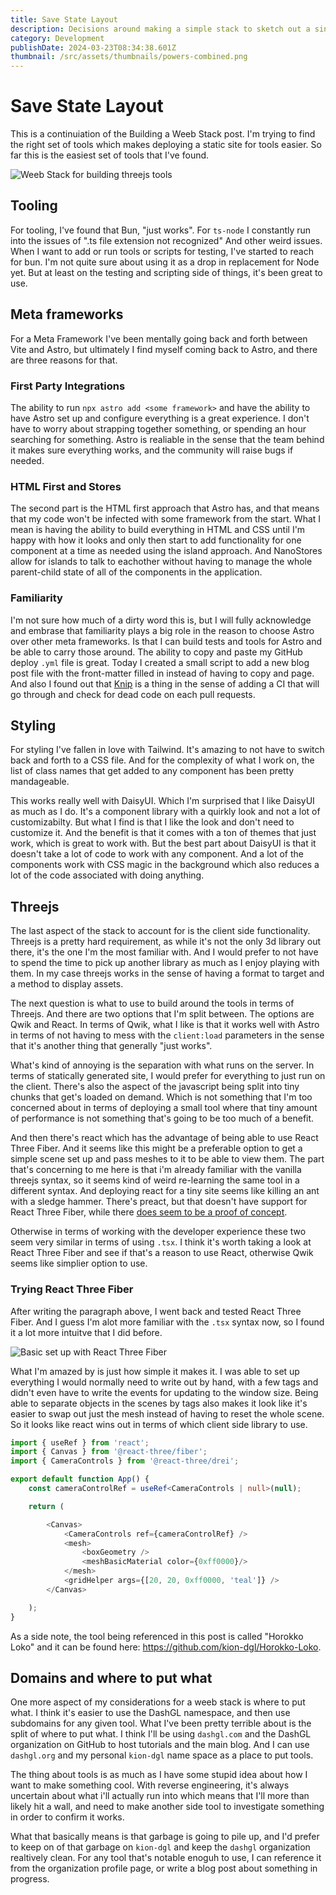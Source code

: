 ```yaml
---
title: Save State Layout
description: Decisions around making a simple stack to sketch out a single page app
category: Development
publishDate: 2024-03-23T08:34:38.601Z
thumbnail: /src/assets/thumbnails/powers-combined.png
---
```



# Save State Layout

This is a continuiation of the <Link href="/blog/weeb-stack/">Building a Weeb Stack</Link> post. I'm trying to 
find the right set of tools which makes deploying a static site for tools easier. So far this is the easiest
set of tools that I've found.

![Weeb Stack for building threejs tools](/src/assets/figs/Weeb-Stack.png)

## Tooling

For tooling, I've found that Bun, "just works". For `ts-node` I constantly run into the issues of ".ts file extension not recognized"
And other weird issues. When I want to add or run tools or scripts for testing, I've started to reach for bun. I'm not quite sure about
using it as a drop in replacement for Node yet. But at least on the testing and scripting side of things, it's been great to use.

## Meta frameworks

For a Meta Framework I've been mentally going back and forth between Vite and Astro, but ultimately I find myself coming back to
Astro, and there are three reasons for that.

### First Party Integrations

The ability to run `npx astro add <some framework>` and have the ability to have Astro set up and configure everything is a great
experience. I don't have to worry about strapping together something, or spending an hour searching for something. Astro is
realiable in the sense that the team behind it makes sure everything works, and the community will raise bugs if needed.

### HTML First and Stores

The second part is the HTML first approach that Astro has, and that means that my code won't be infected with some framework
from the start. What I mean is having the ability to build everything in HTML and CSS until I'm happy with how it looks and only
then start to add functionality for one component at a time as needed using the island approach. And NanoStores allow for islands
to talk to eachother without having to manage the whole parent-child state of all of the components in the application.

### Familiarity

I'm not sure how much of a dirty word this is, but I will fully acknowledge and embrase that familiarity plays a big role in the
reason to choose Astro over other meta frameworks. Is that I can build tests and tools for Astro and be able to carry those around.
The ability to copy and paste my GitHub deploy `.yml` file is great. Today I created a small script to add a new blog post file
with the front-matter filled in instead of having to copy and page. And also I found out that [Knip](https://knip.dev/) is a thing
in the sense of adding a CI that will go through and check for dead code on each pull requests. 

## Styling

For styling I've fallen in love with Tailwind. It's amazing to not have to switch back and forth to a CSS file. And for the complexity
of what I work on, the list of class names that get added to any component has been pretty mandageable.

This works really well with DaisyUI. Which I'm surprised that I like DaisyUI as much as I do. It's a component library with a
quirkly look and not a lot of customizabilty. But what I find is that I like the look and don't need to customize it. And the
benefit is that it comes with a ton of themes that just work, which is great to work with. But the best part about DaisyUI is 
that it doesn't take a lot of code to work with any component. And a lot of the components work with CSS magic in the background
which also reduces a lot of the code associated with doing anything. 

## Threejs

The last aspect of the stack to account for is the client side functionality. Threejs is a pretty hard requirement, as while it's
not the only 3d library out there, it's the one I'm the most familiar with. And I would prefer to not have to spend the time
to pick up another library as much as I enjoy playing with them. In my case threejs works in the sense of having a format to
target and a method to display assets.

The next question is what to use to build around the tools in terms of Threejs. And there are two options that I'm split between.
The options are Qwik and React. In terms of Qwik, what I like is that it works well with Astro in terms of not having to mess
with the `client:load` parameters in the sense that it's another thing that generally "just works". 

What's kind of annoying is the separation with what runs on the server. In terms of statically generated site, I would prefer
for everything to just run on the client. There's also the aspect of the javascript being split into tiny chunks that get's
loaded on demand. Which is not something that I'm too concerned about in terms of deploying a small tool where that tiny amount
of performance is not something that's going to be too much of a benefit.

And then there's react which has the advantage of being able to use React Three Fiber. And it seems like this might be a preferable
option to get a simple scene set up and pass meshes to it to be able to view them. The part that's concerning to me here is that
i'm already familiar with the vanilla threejs syntax, so it seems kind of weird re-learning the same tool in a different syntax.
And deploying react for a tiny site seems like killing an ant with a sledge hammer. There's preact, but that doesn't have 
support for React Three Fiber, while there [does seem to be a proof of concept](https://twitter.com/Cody_J_Bennett/status/1632674026408558592).

Otherwise in terms of working with the developer experience these two seem very similar in terms of using `.tsx`. I think it's worth
taking a look at React Three Fiber and see if that's a reason to use React, otherwise Qwik seems like simplier option to use. 

### Trying React Three Fiber

After writing the paragraph above, I went back and tested React Three Fiber. And I guess I'm 
alot more familiar with the `.tsx` syntax now, so I found it a lot more intuitve that I did before.

![Basic set up with React Three Fiber](/src/assets/figs/r3f-init.png)

What I'm amazed by is just how simple it makes it. I was able to set up everything I would normally need to write out
by hand, with a few tags and didn't even have to write the events for updating to the window size.
Being able to separate objects in the scenes by tags also makes it look like it's easier to swap out
just the mesh instead of having to reset the whole scene. So it looks like react wins out in terms of 
which client side library to use. 

```typescript
import { useRef } from 'react';
import { Canvas } from '@react-three/fiber';
import { CameraControls } from '@react-three/drei';

export default function App() {
    const cameraControlRef = useRef<CameraControls | null>(null);

    return (

        <Canvas>
            <CameraControls ref={cameraControlRef} />
            <mesh>
                <boxGeometry />
                <meshBasicMaterial color={0xff0000}/>
            </mesh>
            <gridHelper args={[20, 20, 0xff0000, 'teal']} />
        </Canvas>

    );
}
```

As a side note, the tool being referenced in this post is called "Horokko Loko" 
and it can be found here: https://github.com/kion-dgl/Horokko-Loko.

## Domains and where to put what

One more aspect of my considerations for a weeb stack is where to put what. I 
think it's easier to use the DashGL namespace, and then use subdomains for any given
tool. What I've been pretty terrible about is the split of where to put what. I think 
I'll be using `dashgl.com` and the DashGL organization on GitHub to host tutorials and 
the main blog. And I can use `dashgl.org` and my personal `kion-dgl` name space as a place
to put tools.

The thing about tools is as much as I have some stupid idea about how I want to make something 
cool. With reverse engineering, it's always uncertain about what i'll actually run into
which means that I'll more than likely hit a wall, and need to make another side tool to
investigate something in order to confirm it works. 

What that basically means is that garbage is going to pile up, and I'd prefer to keep on of that 
garbage on `kion-dgl` and keep the `dashgl` organization realtively clean. 
For any tool that's notable enoguh to use, I can reference it from the organization profile
page, or write a blog post about something in progress. 